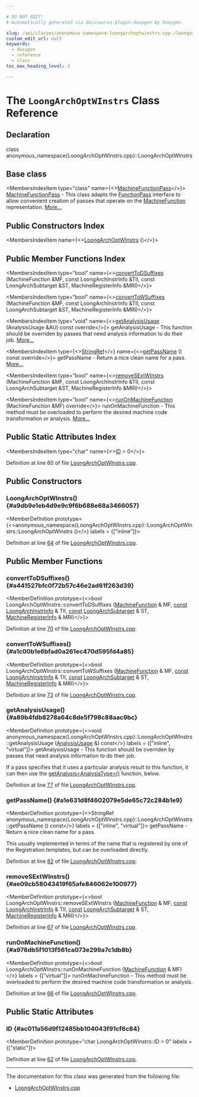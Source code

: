 ```yaml
---

# DO NOT EDIT!
# Automatically generated via docusaurus-plugin-doxygen by Doxygen.

slug: /api/classes/anonymous-namespace-loongarchoptwinstrs-cpp-/loongarchoptwinstrs
custom_edit_url: null
keywords:
  - doxygen
  - reference
  - class
toc_max_heading_level: 3

---
```





# The `LoongArchOptWInstrs` Class Reference

<DoxygenPage pluginConfig={pluginConfig}>



## Declaration

<CodeBlock>class anonymous_namespace{LoongArchOptWInstrs.cpp}::LoongArchOptWInstrs</CodeBlock>

## Base class

<MembersIndex>

<MembersIndexItem
  type="class"
  name={<><a href="/docs/api/classes/llvm/machinefunctionpass">MachineFunctionPass</a></>}>
<a href="/docs/api/classes/llvm/machinefunctionpass">MachineFunctionPass</a> - This class adapts the <a href="/docs/api/classes/llvm/functionpass">FunctionPass</a> interface to allow convenient creation of passes that operate on the <a href="/docs/api/classes/llvm/machinefunction">MachineFunction</a> representation. <a href="/docs/api/classes/llvm/machinefunctionpass/#details">More...</a>
</MembersIndexItem>

</MembersIndex>

## Public Constructors Index

<MembersIndex>

<MembersIndexItem
  name={<><a href="#a9db9e1eb4d9e9c9f6b688e68a3466057">LoongArchOptWInstrs</a> ()</>}>
</MembersIndexItem>

</MembersIndex>

## Public Member Functions Index

<MembersIndex>

<MembersIndexItem
  type="bool"
  name={<><a href="#a441527bfc0f72b57c46e2ad61f263d39">convertToDSuffixes</a> (MachineFunction &amp;MF, const LoongArchInstrInfo &amp;TII, const LoongArchSubtarget &amp;ST, MachineRegisterInfo &amp;MRI)</>}>
</MembersIndexItem>

<MembersIndexItem
  type="bool"
  name={<><a href="#a1c00b1e6bfad0a261ec470d595fd4a85">convertToWSuffixes</a> (MachineFunction &amp;MF, const LoongArchInstrInfo &amp;TII, const LoongArchSubtarget &amp;ST, MachineRegisterInfo &amp;MRI)</>}>
</MembersIndexItem>

<MembersIndexItem
  type="void"
  name={<><a href="#a89b4fdb8278a64c8de5f798c88aac9bc">getAnalysisUsage</a> (AnalysisUsage &amp;AU) const override</>}>
getAnalysisUsage - This function should be overriden by passes that need analysis information to do their job. <a href="#a89b4fdb8278a64c8de5f798c88aac9bc">More...</a>
</MembersIndexItem>

<MembersIndexItem
  type={<><a href="/docs/api/classes/llvm/stringref">StringRef</a></>}
  name={<><a href="#a1e631d8f4602079e5de65c72c284b1e9">getPassName</a> () const override</>}>
getPassName - Return a nice clean name for a pass. <a href="#a1e631d8f4602079e5de65c72c284b1e9">More...</a>
</MembersIndexItem>

<MembersIndexItem
  type="bool"
  name={<><a href="#ae09cb58043419f65afe846062e100977">removeSExtWInstrs</a> (MachineFunction &amp;MF, const LoongArchInstrInfo &amp;TII, const LoongArchSubtarget &amp;ST, MachineRegisterInfo &amp;MRI)</>}>
</MembersIndexItem>

<MembersIndexItem
  type="bool"
  name={<><a href="#a978db5f1013f561ca073e299a7c1db8b">runOnMachineFunction</a> (MachineFunction &amp;MF) override</>}>
runOnMachineFunction - This method must be overloaded to perform the desired machine code transformation or analysis. <a href="#a978db5f1013f561ca073e299a7c1db8b">More...</a>
</MembersIndexItem>

</MembersIndex>

## Public Static Attributes Index

<MembersIndex>

<MembersIndexItem
  type="char"
  name={<><a href="#ac011a56d9f12485bb104043f91cf6c84">ID</a> = 0</>}>
</MembersIndexItem>

</MembersIndex>


Definition at line 60 of file <a href="/docs/api/files/lib/lib/target/lib/target/loongarch/loongarchoptwinstrs-cpp">LoongArchOptWInstrs.cpp</a>.

<SectionDefinition>

## Public Constructors

### LoongArchOptWInstrs() {#a9db9e1eb4d9e9c9f6b688e68a3466057}

<MemberDefinition
  prototype={<>anonymous&#95;namespace&#123;LoongArchOptWInstrs.cpp&#125;::LoongArchOptWInstrs::LoongArchOptWInstrs ()</>}
  labels = {["inline"]}>

Definition at line <a href="/docs/api/files/lib/lib/target/lib/target/loongarch/loongarchoptwinstrs-cpp/#l00064">64</a> of file <a href="/docs/api/files/lib/lib/target/lib/target/loongarch/loongarchoptwinstrs-cpp">LoongArchOptWInstrs.cpp</a>.
</MemberDefinition>

</SectionDefinition>

<SectionDefinition>

## Public Member Functions

### convertToDSuffixes() {#a441527bfc0f72b57c46e2ad61f263d39}

<MemberDefinition
  prototype={<>bool LoongArchOptWInstrs::convertToDSuffixes (<a href="/docs/api/classes/llvm/machinefunction">MachineFunction</a> &amp; MF, <a href="/docs/api/files/lib/lib/target/lib/target/aarch64/aarch64promoteconstant-cpp/#a90f8350fecae261c25be85d38b451bff">const</a> <a href="/docs/api/classes/llvm/loongarchinstrinfo">LoongArchInstrInfo</a> &amp; TII, <a href="/docs/api/files/lib/lib/target/lib/target/aarch64/aarch64promoteconstant-cpp/#a90f8350fecae261c25be85d38b451bff">const</a> <a href="/docs/api/classes/llvm/loongarchsubtarget">LoongArchSubtarget</a> &amp; ST, <a href="/docs/api/classes/llvm/machineregisterinfo">MachineRegisterInfo</a> &amp; MRI)</>}>

Definition at line <a href="/docs/api/files/lib/lib/target/lib/target/loongarch/loongarchoptwinstrs-cpp/#l00070">70</a> of file <a href="/docs/api/files/lib/lib/target/lib/target/loongarch/loongarchoptwinstrs-cpp">LoongArchOptWInstrs.cpp</a>.
</MemberDefinition>

### convertToWSuffixes() {#a1c00b1e6bfad0a261ec470d595fd4a85}

<MemberDefinition
  prototype={<>bool LoongArchOptWInstrs::convertToWSuffixes (<a href="/docs/api/classes/llvm/machinefunction">MachineFunction</a> &amp; MF, <a href="/docs/api/files/lib/lib/target/lib/target/aarch64/aarch64promoteconstant-cpp/#a90f8350fecae261c25be85d38b451bff">const</a> <a href="/docs/api/classes/llvm/loongarchinstrinfo">LoongArchInstrInfo</a> &amp; TII, <a href="/docs/api/files/lib/lib/target/lib/target/aarch64/aarch64promoteconstant-cpp/#a90f8350fecae261c25be85d38b451bff">const</a> <a href="/docs/api/classes/llvm/loongarchsubtarget">LoongArchSubtarget</a> &amp; ST, <a href="/docs/api/classes/llvm/machineregisterinfo">MachineRegisterInfo</a> &amp; MRI)</>}>

Definition at line <a href="/docs/api/files/lib/lib/target/lib/target/loongarch/loongarchoptwinstrs-cpp/#l00073">73</a> of file <a href="/docs/api/files/lib/lib/target/lib/target/loongarch/loongarchoptwinstrs-cpp">LoongArchOptWInstrs.cpp</a>.
</MemberDefinition>

### getAnalysisUsage() {#a89b4fdb8278a64c8de5f798c88aac9bc}

<MemberDefinition
  prototype={<>void anonymous&#95;namespace&#123;LoongArchOptWInstrs.cpp&#125;::LoongArchOptWInstrs::getAnalysisUsage (<a href="/docs/api/classes/llvm/analysisusage">AnalysisUsage</a> &amp;) const</>}
  labels = {["inline", "virtual"]}>
getAnalysisUsage - This function should be overriden by passes that need analysis information to do their job.

If a pass specifies that it uses a particular analysis result to this function, it can then use the <a href="/docs/api/classes/llvm/pass/#a4863e5e463fb79955269fbf7fbf52b80">getAnalysis&lt;AnalysisType&gt;()</a> function, below.

Definition at line <a href="/docs/api/files/lib/lib/target/lib/target/loongarch/loongarchoptwinstrs-cpp/#l00077">77</a> of file <a href="/docs/api/files/lib/lib/target/lib/target/loongarch/loongarchoptwinstrs-cpp">LoongArchOptWInstrs.cpp</a>.
</MemberDefinition>

### getPassName() {#a1e631d8f4602079e5de65c72c284b1e9}

<MemberDefinition
  prototype={<>StringRef anonymous&#95;namespace&#123;LoongArchOptWInstrs.cpp&#125;::LoongArchOptWInstrs::getPassName () const</>}
  labels = {["inline", "virtual"]}>
getPassName - Return a nice clean name for a pass.

This usually implemented in terms of the name that is registered by one of the Registration templates, but can be overloaded directly.

Definition at line <a href="/docs/api/files/lib/lib/target/lib/target/loongarch/loongarchoptwinstrs-cpp/#l00082">82</a> of file <a href="/docs/api/files/lib/lib/target/lib/target/loongarch/loongarchoptwinstrs-cpp">LoongArchOptWInstrs.cpp</a>.
</MemberDefinition>

### removeSExtWInstrs() {#ae09cb58043419f65afe846062e100977}

<MemberDefinition
  prototype={<>bool LoongArchOptWInstrs::removeSExtWInstrs (<a href="/docs/api/classes/llvm/machinefunction">MachineFunction</a> &amp; MF, <a href="/docs/api/files/lib/lib/target/lib/target/aarch64/aarch64promoteconstant-cpp/#a90f8350fecae261c25be85d38b451bff">const</a> <a href="/docs/api/classes/llvm/loongarchinstrinfo">LoongArchInstrInfo</a> &amp; TII, <a href="/docs/api/files/lib/lib/target/lib/target/aarch64/aarch64promoteconstant-cpp/#a90f8350fecae261c25be85d38b451bff">const</a> <a href="/docs/api/classes/llvm/loongarchsubtarget">LoongArchSubtarget</a> &amp; ST, <a href="/docs/api/classes/llvm/machineregisterinfo">MachineRegisterInfo</a> &amp; MRI)</>}>

Definition at line <a href="/docs/api/files/lib/lib/target/lib/target/loongarch/loongarchoptwinstrs-cpp/#l00067">67</a> of file <a href="/docs/api/files/lib/lib/target/lib/target/loongarch/loongarchoptwinstrs-cpp">LoongArchOptWInstrs.cpp</a>.
</MemberDefinition>

### runOnMachineFunction() {#a978db5f1013f561ca073e299a7c1db8b}

<MemberDefinition
  prototype={<>bool LoongArchOptWInstrs::runOnMachineFunction (<a href="/docs/api/classes/llvm/machinefunction">MachineFunction</a> &amp; MF)</>}
  labels = {["virtual"]}>
runOnMachineFunction - This method must be overloaded to perform the desired machine code transformation or analysis.

Definition at line <a href="/docs/api/files/lib/lib/target/lib/target/loongarch/loongarchoptwinstrs-cpp/#l00066">66</a> of file <a href="/docs/api/files/lib/lib/target/lib/target/loongarch/loongarchoptwinstrs-cpp">LoongArchOptWInstrs.cpp</a>.
</MemberDefinition>

</SectionDefinition>

<SectionDefinition>

## Public Static Attributes

### ID {#ac011a56d9f12485bb104043f91cf6c84}

<MemberDefinition
  prototype="char LoongArchOptWInstrs::ID = 0"
  labels = {["static"]}>

Definition at line <a href="/docs/api/files/lib/lib/target/lib/target/loongarch/loongarchoptwinstrs-cpp/#l00062">62</a> of file <a href="/docs/api/files/lib/lib/target/lib/target/loongarch/loongarchoptwinstrs-cpp">LoongArchOptWInstrs.cpp</a>.
</MemberDefinition>

</SectionDefinition>

<hr/>

The documentation for this class was generated from the following file:

<ul>
<li><a href="/docs/api/files/lib/lib/target/lib/target/loongarch/loongarchoptwinstrs-cpp">LoongArchOptWInstrs.cpp</a></li>
</ul>

</DoxygenPage>
